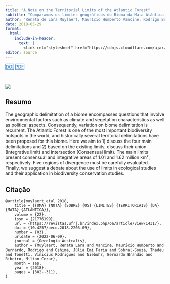 ```yaml
---
title: "A Note on the Territorial Limits of the Atlantic Forest"
subtitle: "Comparamos os limites geográficos do Bioma da Mata Atântica."
author: "Renata de Lara Muylaert, Maurício Humberto Vancine, Rodrigo Bernardo, Júlia Emi Faria Oshima, Thadeu Sobral-Souza, Vinicus Rodrigues Tonetti, Bernardo Brandão Niebuhr, Milton Cezar Ribeiro"
date: 2018-05-29
format:
  html:
    include-in-header: 
      text: |
        <link rel="stylesheet" href="https://cdnjs.cloudflare.com/ajax/libs/font-awesome/6.5.0/css/all.min.css">
editor: source
---
```


<div class="mt-4 d-flex flex-row flex-wrap gap-1 justify-content-left justify-content-sm-start" role="group" aria-label="Links">
  <a href="https://doi.org/10.4257/oeco.2018.2203.09" class="btn btn-custom text-capitalize" target="_blank"><i class="ai ai-doi me-1"></i>DOI</a>
  <a href="/publications/2018-muylaert-etal.pdf" class="btn btn-custom text-capitalize" target="_blank"><i class="bi bi-file-earmark-pdf me-1"></i>PDF</a>
</div>

<style>
  .btn-custom {
    background-color: white;
    border: 1px solid #1c6cbe; /* Borda azul */
    color: #1c6cbe; /* Texto azul */
    transition: background-color 0.3s, color 0.3s;
  }
  .btn-custom:hover {
    background-color: #1c6cbe; /* Cor de fundo azul ao passar o mouse */
    color: white; /* Texto branco */
  }
</style>

<br> 

![](featured.png)

## Resumo

The geographic delimitation of a biome encompasses questions that involve environmental factors such as climate and vegetation characteristics as well as political aspects. Consequently, variation on biome delimitation is recurrent. The Atlantic Forest is one of the most important biodiversity hotspots in the world, and historically several territorial delimitations have been proposed for this biome. Here we aim to 1) discuss the four main delimitations and 2) based on the existing limits, discuss their union (Integrative limit) and intersection (Consensual limit). The main limits present consensual and integrative areas of 1.01 and 1.62 million km², respectively. Five regions of divergence must be carefully evaluated. Finally, we suggest a debate about the use of limits in ecological studies and their application in biodiversity conservation studies.

## Citação

```         
@article{muylaert_etal_2018,
    title = {{UMA} {NOTA} {SOBRE} {OS} {LIMITES} {TERRITORIAIS} {DA} {MATA} {ATLÂNTICA}},
    volume = {22},
    issn = {21776199},
    url = {https://revistas.ufrj.br/index.php/oa/article/view/14317},
    doi = {10.4257/oeco.2018.2203.09},
    number = {03},
    urldate = {2022-06-09},
    journal = {Oecologia Australis},
    author = {Muylaert, Renata Lara and Vancine, Maurício Humberto and Bernardo, Rodrigo and Oshima, Júlia Emi Faria and Sobral-Souza, Thadeu and Tonetti, Vinicius Rodrigues and Niebuhr, Bernardo Brandão and Ribeiro, Milton Cezar},
    month = sep,
    year = {2018},
    pages = {302--311},
}
```
